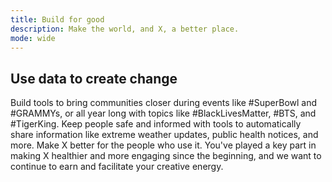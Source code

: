 ```yaml
---
title: Build for good
description: Make the world, and X, a better place.
mode: wide
---
```


## Use data to create change

<CardGroup>
<Card title="Connect communities">
Build tools to bring communities closer during events like #SuperBowl and #GRAMMYs, or all year long with topics like #BlackLivesMatter, #BTS, and #TigerKing.
</Card>

<Card title="Share information">
  Keep people safe and informed with tools to automatically share information
  like extreme weather updates, public health notices, and more.
</Card>

<Card title="Improve X">
Make X better for the people who use it. You've played a key part in making X healthier and more engaging since the beginning, and we want to continue to earn and facilitate your creative energy.
</Card>
</CardGroup>
